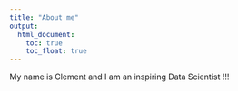 ```yaml
---
title: "About me"
output: 
  html_document:
    toc: true
    toc_float: true
---
```


My name is Clement and I am an inspiring Data Scientist !!!


